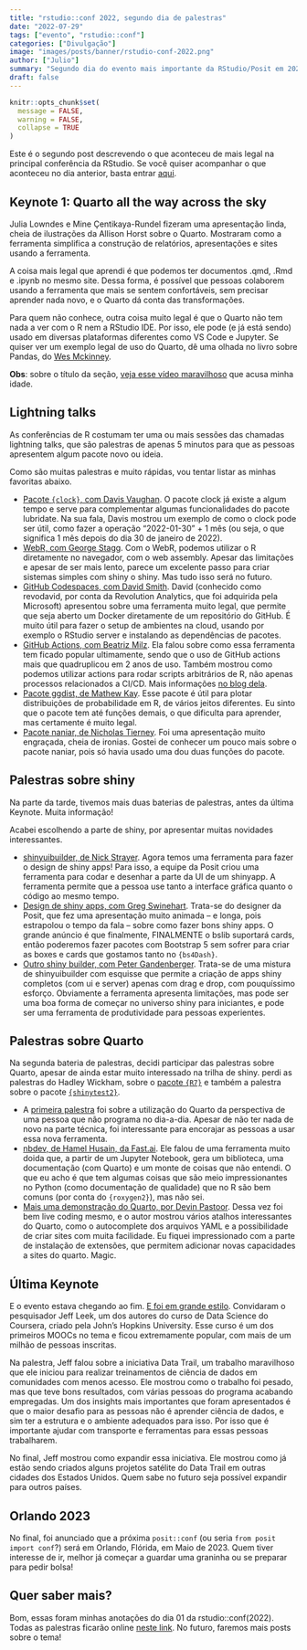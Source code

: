 ```yaml
---
title: "rstudio::conf 2022, segundo dia de palestras"
date: "2022-07-29"
tags: ["evento", "rstudio::conf"]
categories: ["Divulgação"]
image: "images/posts/banner/rstudio-conf-2022.png"
author: ["Julio"]
summary: "Segundo dia do evento mais importante da RStudio/Posit em 2022!"
draft: false
---
```


```r
knitr::opts_chunk$set(
  message = FALSE, 
  warning = FALSE, 
  collapse = TRUE
)
```

Este é o segundo post descrevendo o que aconteceu de mais legal na principal conferência da RStudio. Se você quiser acompanhar o que aconteceu no dia anterior, basta entrar [aqui](https://blog.curso-r.com/posts/2022-07-27-rstudio-conf-2022/).

## Keynote 1: Quarto all the way across the sky


Julia Lowndes e Mine Çentikaya-Rundel fizeram uma apresentação linda, cheia de ilustrações da Allison Horst sobre o Quarto. Mostraram como a ferramenta simplifica a construção de relatórios, apresentações e sites usando a ferramenta.

A coisa mais legal que aprendi é que podemos ter documentos .qmd, .Rmd e .ipynb no mesmo site. Dessa forma, é possível que pessoas colaborem usando a ferramenta que mais se sentem confortáveis, sem precisar aprender nada novo, e o Quarto dá conta das transformações.

Para quem não conhece, outra coisa muito legal é que o Quarto não tem nada a ver com o R nem a RStudio IDE. Por isso, ele pode (e já está sendo) usado em diversas plataformas diferentes como VS Code e Jupyter. Se quiser ver um exemplo legal de uso do Quarto, dê uma olhada no livro sobre Pandas, do [Wes Mckinney](https://wesmckinney.com/book/).

**Obs**: sobre o título da seção, [veja esse vídeo maravilhoso](https://www.youtube.com/watch?v=MX0D4oZwCsA) que acusa minha idade.

## Lightning talks

As conferências de R costumam ter uma ou mais sessões das chamadas lightning talks, que são palestras de apenas 5 minutos para que as pessoas apresentem algum pacote novo ou ideia.

Como são muitas palestras e muito rápidas, vou tentar listar as minhas favoritas abaixo.

- [Pacote `{clock}`, com Davis Vaughan](https://rstudioconf2022.sched.com/event/11iZu/its-about-time?iframe=yes&w=100%&sidebar=yes&bg=no). O pacote clock já existe a algum tempo e serve para complementar algumas funcionalidades do pacote lubridate. Na sua fala, Davis mostrou um exemplo de como o clock pode ser útil, como fazer a operação "2022-01-30" + 1 mês (ou seja, o que significa 1 mês depois do dia 30 de janeiro de 2022).
- [WebR, com George Stagg](https://rstudioconf2022.sched.com/event/123PB/webr-r-compiled-for-webassembly-and-running-in-the-browser?iframe=yes&w=100%&sidebar=yes&bg=no). Com o WebR, podemos utilizar o R diretamente no navegador, com o web assembly. Apesar das limitações e apesar de ser mais lento, parece um excelente passo para criar sistemas simples com shiny o shiny. Mas tudo isso será no futuro.
- [GitHub Codespaces, com David Smith](https://rstudioconf2022.sched.com/event/11iag/zero-setup-r-workshops-with-github-codespaces?iframe=yes&w=100%&sidebar=yes&bg=no). David (conhecido como revodavid, por conta da Revolution Analytics, que foi adquirida pela Microsoft) apresentou sobre uma ferramenta muito legal, que permite que seja aberto um Docker diretamente de um repositório do GitHub. É muito útil para fazer o setup de ambientes na cloud, usando por exemplo o RStudio server e instalando as dependências de pacotes.
- [GitHub Actions, com Beatriz Milz](https://rstudioconf2022.sched.com/event/11ia9/making-awesome-automations-with-github-actions?iframe=no&w=100%&sidebar=yes&bg=no). Ela falou sobre como essa ferramenta tem ficado popular ultimamente, sendo que o uso de GitHub actions mais que quadruplicou em 2 anos de uso. Também mostrou como podemos utilizar actions para rodar scripts arbitrários de R, não apenas processos relacionados a CI/CD. Mais informações [no blog dela](https://beamilz.com).
- [Pacote ggdist, de Mathew Kay](https://rstudioconf2022.sched.com/event/11iaS/visualizing-distributions-and-uncertainty-using-ggdist?iframe=no&w=100%&sidebar=yes&bg=no). Esse pacote é útil para plotar distribuições de probabilidade em R, de vários jeitos diferentes. Eu sinto que o pacote tem até funções demais, o que dificulta para aprender, mas certamente é muito legal.
- [Pacote naniar, de Nicholas Tierney](https://rstudioconf2022.sched.com/event/11ia4/the-future-of-missing-data?iframe=no&w=100%&sidebar=yes&bg=no). Foi uma apresentação muito engraçada, cheia de ironias. Gostei de conhecer um pouco mais sobre o pacote naniar, pois só havia usado uma dou duas funções do pacote.

## Palestras sobre shiny

Na parte da tarde, tivemos mais duas baterias de palestras, antes da última Keynote. Muita informação!

Acabei escolhendo a parte de shiny, por apresentar muitas novidades interessantes.

- [shinyuibuilder, de Nick Strayer](https://rstudioconf2022.sched.com/event/11ib7/a-new-way-to-build-your-shiny-apps-ui?iframe=no&w=100%&sidebar=yes&bg=no). Agora temos uma ferramenta para fazer o design de shiny apps! Para isso, a equipe da Posit criou uma ferramenta para codar e desenhar a parte da UI de um shinyapp. A ferramenta permite que a pessoa use tanto a interface gráfica quanto o código ao mesmo tempo.
- [Design de shiny apps, com Greg Swinehart](https://rstudioconf2022.sched.com/event/11iaq/designing-for-people-is-hard?iframe=no&w=100%&sidebar=yes&bg=no). Trata-se do designer da Posit, que fez uma apresentação muito animada -- e longa, pois estrapolou o tempo da fala -- sobre como fazer bons shiny apps. O grande anúncio é que finalmente, FINALMENTE o bslib suportará cards, então poderemos fazer pacotes com Bootstrap 5 sem sofrer para criar as boxes e cards que gostamos tanto no `{bs4Dash}`.
- [Outro shiny builder, com Peter Gandenberger](https://rstudioconf2022.sched.com/event/11ibG/dashboard-builder-building-shiny-apps-without-writing-any-code?iframe=no&w=100%&sidebar=yes&bg=no). Trata-se de uma mistura de shinyuibuilder com esquisse que permite a criação de apps shiny completos (com ui e server) apenas com drag e drop, com pouquíssimo esforço. Obviamente a ferramenta apresenta limitações, mas pode ser uma boa forma de começar no universo shiny para iniciantes, e pode ser uma ferramenta de produtividade para pessoas experientes.


## Palestras sobre Quarto

Na segunda bateria de palestras, decidi participar das palestras sobre Quarto, apesar de ainda estar muito interessado na trilha de shiny. perdi as palestras do Hadley Wickham, sobre o [pacote `{R7}`](https://rstudioconf2022.sched.com/event/11ibi/an-introduction-to-r7?iframe=no&w=100%&sidebar=yes&bg=no) e também a palestra sobre o pacote [`{shinytest2}`](https://rstudioconf2022.sched.com/event/11ibY/shinytest2-unit-testing-for-shiny-applications?iframe=no&w=100%&sidebar=yes&bg=no).

- A [primeira palestra](https://rstudioconf2022.sched.com/event/11ibN/these-are-a-few-of-my-favorite-things-about-quarto-presentations?iframe=no&w=100%&sidebar=yes&bg=no) foi sobre a utilização do Quarto da perspectiva de uma pessoa que não programa no dia-a-dia. Apesar de não ter nada de novo na parte técnica, foi interessante para encorajar as pessoas a usar essa nova ferramenta.
- [nbdev, de Hamel Husain, da Fast.ai](https://rstudioconf2022.sched.com/event/11ibe/literate-programming-with-jupyter-notebooks-and-quarto?iframe=no&w=100%&sidebar=yes&bg=no). Ele falou de uma ferramenta muito doida que, a partir de um Jupyter Notebook, gera um biblioteca, uma documentação (com Quarto) e um monte de coisas que não entendi. O que eu acho é que tem algumas coisas que são meio impressionantes no Python (como documentação de qualidade) que no R são bem comuns (por conta do `{roxygen2}`), mas não sei.
- [Mais uma demonstração do Quarto, por Devin Pastoor](https://rstudioconf2022.sched.com/event/11ibV/websites-books-blogs-oh-my-creating-rich-content-with-quarto?iframe=no&w=100%&sidebar=yes&bg=no). Dessa vez foi bem live coding mesmo, e o autor mostrou vários atalhos interessantes do Quarto, como o autocomplete dos arquivos YAML e a possibilidade de criar sites com muita facilidade. Eu fiquei impressionado com a parte de instalação de extensões, que permitem adicionar novas capacidades a sites do quarto. Magic.

## Última Keynote

E o evento estava chegando ao fim. [E foi em grande estilo](https://rstudioconf2022.sched.com/event/11ibk/data-science-training-in-communities-with-limited-technology-resources-and-opportunities?iframe=no&w=100%&sidebar=yes&bg=no). Convidaram o pesquisador Jeff Leek, um dos autores do curso de Data Science do Coursera, criado pela John's Hopkins University. Esse curso é um dos primeiros MOOCs no tema e ficou extremamente popular, com mais de um milhão de pessoas inscritas.

Na palestra, Jeff falou sobre a iniciativa Data Trail, um trabalho maravilhoso que ele iniciou para realizar treinamentos de ciência de dados em comunidades com menos acesso. Ele mostrou como o trabalho foi pesado, mas que teve bons resultados, com várias pessoas do programa acabando empregadas. Um dos insights mais importantes que foram apresentados é que o maior desafio para as pessoas não é aprender ciência de dados, e sim ter a estrutura e o ambiente adequados para isso. Por isso que é importante ajudar com transporte e ferramentas para essas pessoas trabalharem.

No final, Jeff mostrou como expandir essa iniciativa. Ele mostrou como já estão sendo criados alguns projetos satélite do Data Trail em outras cidades dos Estados Unidos. Quem sabe no futuro seja possível expandir para outros países.

## Orlando 2023

No final, foi anunciado que a próxima `posit::conf` (ou seria `from posit import conf`?) será em Orlando, Flórida, em Maio de 2023. Quem tiver interesse de ir, melhor já começar a guardar uma graninha ou se preparar para pedir bolsa!

## Quer saber mais?

Bom, essas foram minhas anotações do dia 01 da rstudio::conf(2022). Todas as palestras ficarão online [neste link](https://www.rstudio.com/conference/stream/). No futuro, faremos mais posts sobre o tema!

